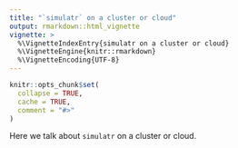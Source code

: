 ```yaml
---
title: "`simulatr` on a cluster or cloud"
output: rmarkdown::html_vignette
vignette: >
  %\VignetteIndexEntry{simulatr on a cluster or cloud}
  %\VignetteEngine{knitr::rmarkdown}
  %\VignetteEncoding{UTF-8}
---
```


```r
knitr::opts_chunk$set(
  collapse = TRUE,
  cache = TRUE,
  comment = "#>"
)
```

Here we talk about `simulatr` on a cluster or cloud.